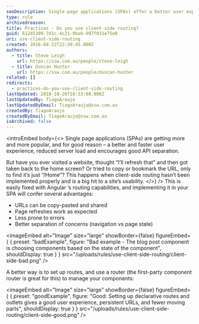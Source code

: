 ```yaml
---
seoDescription: Single-page applications (SPAs) offer a better user experience and reduced server load, but improper client-side routing can hinder usability. Implementing Angular's routing capabilities provides advantages like shareable URLs, accurate page refreshes, and improved separation of concerns.
type: rule
archivedreason:
title: Practices - Do you use client-side routing?
guid: 61245309-7d1c-4c21-9ba6-997f031e75e0
uri: use-client-side-routing
created: 2016-04-22T22:39:45.000Z
authors:
  - title: Steve Leigh
    url: https://ssw.com.au/people/steve-leigh
  - title: Duncan Hunter
    url: https://ssw.com.au/people/duncan-hunter
related: []
redirects:
  - practices-do-you-use-client-side-routing
lastUpdated: 2018-10-26T16:33:08.000Z
lastUpdatedBy: TiagoAraujo
lastUpdatedByEmail: TiagoAraujo@ssw.com.au
createdBy: TiagoAraujo
createdByEmail: TiagoAraujo@ssw.com.au
isArchived: false
---
```


<introEmbed
  body={<>
Single page applications (SPAs) are getting more and more popular, and for good reason – a better and faster user experience, reduced server load and encourages good API separation.

But have you ever visited a website, thought “I’ll refresh that” and then got taken back to the home screen? Or tried to copy or bookmark the URL, only to find it’s just “/Home”? This happens when client-side routing hasn’t been implemented properly and is a big hit to a site’s usability.
  </>}
/>
This is easily fixed with Angular ’s routing capabilities, and implementing it in your SPA will confer several advantages:

- URLs can be copy-pasted and shared
- Page refreshes work as expected
- Less prone to errors
- Better separation of concerns (navigation vs page state)

<imageEmbed
  alt="Image"
  size="large"
  showBorder={false}
  figureEmbed={ {
    preset: "badExample",
    figure: "Bad example - The blog post component is choosing components based on the state of the component",
    shouldDisplay: true
  } }
  src="/uploads/rules/use-client-side-routing/client-side-bad.png"
/>


A better way is to set up routes, and use a router (the first-party component router is great for this) to manage your components:

<imageEmbed
  alt="Image"
  size="large"
  showBorder={false}
  figureEmbed={ {
    preset: "goodExample",
    figure: "Good: Setting up declarative routes and outlets gives a good user experience, persistent URLs, and fewer moving parts",
    shouldDisplay: true
  } }
  src="/uploads/rules/use-client-side-routing/client-side-good.png"
/>
